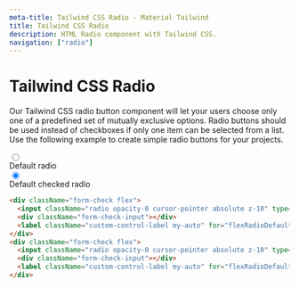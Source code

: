 ```yaml
---
meta-title: Tailwind CSS Radio - Material Tailwind
title: Tailwind CSS Radio
description: HTML Radio component with Tailwind CSS.
navigation: ["radio"]
---
```


# Tailwind CSS Radio

Our Tailwind CSS radio button component will let your users choose only one of a predefined set of mutually exclusive options. Radio buttons should be used instead of checkboxes if only one item can be selected from a list.
<br/>
Use the following example to create simple radio buttons for your projects.
<br/>

<ComponentCard id="radio">
<div className="text-left">
  <div className="form-check flex mb-4">
    <input className="radio opacity-0 cursor-pointer absolute z-10" type="radio" id="flexRadioDefault1" />
    <div className="form-check-input"></div>
    <label className="custom-control-label my-auto cursor-pointer" for="flexRadioDefault1">Default radio</label >
  </div>
  <div className="form-check flex">
    <input className="radio opacity-0 cursor-pointer absolute z-10" type="radio" id="flexRadioDefault2" checked />
    <div className="form-check-input"></div>
    <label className="custom-control-label my-auto cursor-pointer" for="flexRadioDefault2">Default checked radio</label>
  </div>
</div>
</ComponentCard>

```html showLineNumbers
<div className="form-check flex">
  <input className="radio opacity-0 cursor-pointer absolute z-10" type="radio" id="flexRadioDefault1" />
  <div className="form-check-input"></div>
  <label className="custom-control-label my-auto" for="flexRadioDefault1">Default radio</label>
</div>
<div className="form-check flex">
  <input className="radio opacity-0 cursor-pointer absolute z-10" type="radio" id="flexRadioDefault2" checked/>
  <div className="form-check-input"></div>
  <label className="custom-control-label my-auto" for="flexRadioDefault2">Default checked radio</label>
</div>
```

